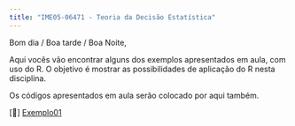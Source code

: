 ```yaml
---
title: "IME05-06471 - Teoria da Decisão Estatística"
---
```


Bom dia / Boa tarde / Boa Noite,

Aqui vocês vão encontrar alguns dos exemplos apresentados em aula, com uso do R. O objetivo é mostrar as possibilidades de aplicação do R nesta disciplina.

Os códigos apresentados em aula serão colocado por aqui também.

\[📖\] <a href="./estudos_de_caso/exe01.html" class="link">Exemplo01</a>
